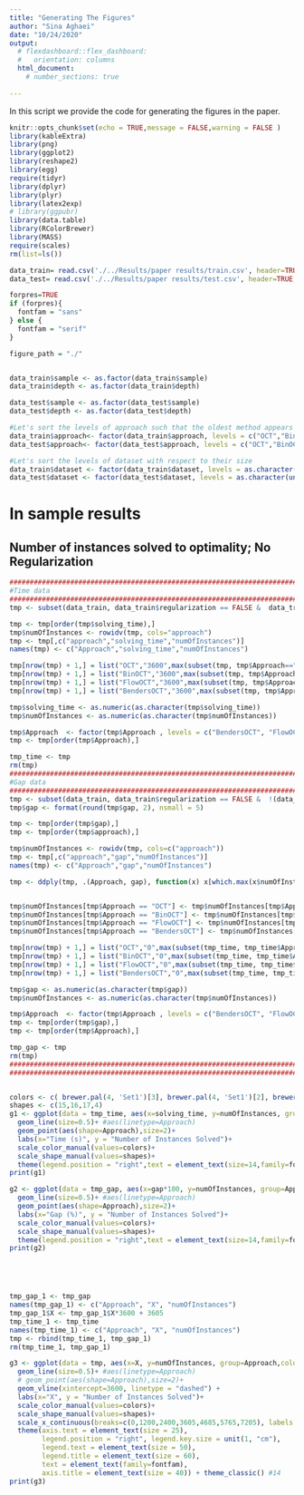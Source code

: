 ```yaml
---
title: "Generating The Figures"
author: "Sina Aghaei"
date: "10/24/2020"
output: 
  # flexdashboard::flex_dashboard:
  #   orientation: columns
  html_document:
    # number_sections: true
 
---
```



In this script we provide the code for generating the figures in the paper.


```r
knitr::opts_chunk$set(echo = TRUE,message = FALSE,warning = FALSE )
library(kableExtra)
library(png)
library(ggplot2)
library(reshape2)
library(egg)
require(tidyr)
library(dplyr)
library(plyr)
library(latex2exp)
# library(ggpubr)
library(data.table)
library(RColorBrewer)
library(MASS)
require(scales)
rm(list=ls())

data_train= read.csv('./../Results/paper results/train.csv', header=TRUE, sep=',', na.strings="", stringsAsFactors =TRUE) 
data_test= read.csv('./../Results/paper results/test.csv', header=TRUE, sep=',', na.strings="", stringsAsFactors =TRUE) 

forpres=TRUE
if (forpres){
  fontfam = "sans"
} else {
  fontfam = "serif"
}

figure_path = "./"


data_train$sample <- as.factor(data_train$sample)
data_train$depth <- as.factor(data_train$depth)

data_test$sample <- as.factor(data_test$sample)
data_test$depth <- as.factor(data_test$depth)

#Let's sort the levels of approach such that the oldest method appears first
data_train$approach<- factor(data_train$approach, levels = c("OCT","BinOCT","FlowOCT","BendersOCT"))
data_test$approach<- factor(data_test$approach, levels = c("OCT","BinOCT","FlowOCT","BendersOCT"))

#Let's sort the levels of dataset with respect to their size
data_train$dataset <- factor(data_train$dataset, levels = as.character(unique(data_train[order(data_train$nrow),]$dataset)))
data_test$dataset <- factor(data_test$dataset, levels = as.character(unique(data_train[order(data_train$nrow),]$dataset)))

```


# In sample results

## Number of instances solved to optimality; No Regularization

```r
####################################################################### 
#Time data
####################################################################### 
tmp <- subset(data_train, data_train$regularization == FALSE &  data_train$status %in% c(2,101,102))

tmp <- tmp[order(tmp$solving_time),]
tmp$numOfInstances <- rowidv(tmp, cols="approach")
tmp <- tmp[,c("approach","solving_time","numOfInstances")]
names(tmp) <- c("Approach","solving_time","numOfInstances")

tmp[nrow(tmp) + 1,] = list("OCT","3600",max(subset(tmp, tmp$Approach=="OCT")$numOfInstances))
tmp[nrow(tmp) + 1,] = list("BinOCT","3600",max(subset(tmp, tmp$Approach=="BinOCT")$numOfInstances))
tmp[nrow(tmp) + 1,] = list("FlowOCT","3600",max(subset(tmp, tmp$Approach=="FlowOCT")$numOfInstances))
tmp[nrow(tmp) + 1,] = list("BendersOCT","3600",max(subset(tmp, tmp$Approach=="BendersOCT")$numOfInstances))

tmp$solving_time <- as.numeric(as.character(tmp$solving_time))
tmp$numOfInstances <- as.numeric(as.character(tmp$numOfInstances))

tmp$Approach  <- factor(tmp$Approach , levels = c("BendersOCT", "FlowOCT", "BinOCT","OCT"))
tmp <- tmp[order(tmp$Approach),]

tmp_time <- tmp
rm(tmp)
####################################################################### 
#Gap data
####################################################################### 
tmp <- subset(data_train, data_train$regularization == FALSE &  !(data_train$status %in% c(2,101,102)))[,c('approach','gap')]#
tmp$gap <- format(round(tmp$gap, 2), nsmall = 5)

tmp <- tmp[order(tmp$gap),]
tmp <- tmp[order(tmp$approach),]

tmp$numOfInstances <- rowidv(tmp, cols=c("approach"))
tmp <- tmp[,c("approach","gap","numOfInstances")]
names(tmp) <- c("Approach","gap","numOfInstances")

tmp <- ddply(tmp, .(Approach, gap), function(x) x[which.max(x$numOfInstances),])


tmp$numOfInstances[tmp$Approach == "OCT"] <- tmp$numOfInstances[tmp$Approach == "OCT"] + max(subset(tmp_time, tmp_time$Approach=="OCT")$numOfInstances)
tmp$numOfInstances[tmp$Approach == "BinOCT"] <- tmp$numOfInstances[tmp$Approach == "BinOCT"] + max(subset(tmp_time, tmp_time$Approach=="BinOCT")$numOfInstances)
tmp$numOfInstances[tmp$Approach == "FlowOCT"] <- tmp$numOfInstances[tmp$Approach == "FlowOCT"] + max(subset(tmp_time, tmp_time$Approach=="FlowOCT")$numOfInstances)
tmp$numOfInstances[tmp$Approach == "BendersOCT"] <- tmp$numOfInstances[tmp$Approach == "BendersOCT"] + max(subset(tmp_time, tmp_time$Approach=="BendersOCT")$numOfInstances)

tmp[nrow(tmp) + 1,] = list("OCT","0",max(subset(tmp_time, tmp_time$Approach=="OCT")$numOfInstances))
tmp[nrow(tmp) + 1,] = list("BinOCT","0",max(subset(tmp_time, tmp_time$Approach=="BinOCT")$numOfInstances))
tmp[nrow(tmp) + 1,] = list("FlowOCT","0",max(subset(tmp_time, tmp_time$Approach=="FlowOCT")$numOfInstances))
tmp[nrow(tmp) + 1,] = list("BendersOCT","0",max(subset(tmp_time, tmp_time$Approach=="BendersOCT")$numOfInstances))

tmp$gap <- as.numeric(as.character(tmp$gap))
tmp$numOfInstances <- as.numeric(as.character(tmp$numOfInstances))

tmp$Approach  <- factor(tmp$Approach , levels = c("BendersOCT", "FlowOCT", "BinOCT","OCT"))
tmp <- tmp[order(tmp$gap),]
tmp <- tmp[order(tmp$Approach),]

tmp_gap <- tmp
rm(tmp)
####################################################################### 
####################################################################### 


colors <- c( brewer.pal(4, 'Set1')[3], brewer.pal(4, 'Set1')[2], brewer.pal(4, 'Set1')[4], brewer.pal(4, 'Set1')[1] ) #c("firebrick1 == 1","violetred==4","seagreen4==3","royalblue==2")
shapes <- c(15,16,17,4)
g1 <- ggplot(data = tmp_time, aes(x=solving_time, y=numOfInstances, group=Approach,color=Approach)) +
  geom_line(size=0.5)+ #aes(linetype=Approach)
  geom_point(aes(shape=Approach),size=2)+ 
  labs(x="Time (s)", y = "Number of Instances Solved")+
  scale_color_manual(values=colors)+
  scale_shape_manual(values=shapes)+
  theme(legend.position = "right",text = element_text(size=14,family=fontfam)) #14
print(g1)

g2 <- ggplot(data = tmp_gap, aes(x=gap*100, y=numOfInstances, group=Approach,color=Approach)) +
  geom_line(size=0.5)+ #aes(linetype=Approach)
  geom_point(aes(shape=Approach),size=2)+ 
  labs(x="Gap (%)", y = "Number of Instances Solved")+
  scale_color_manual(values=colors)+
  scale_shape_manual(values=shapes)+
  theme(legend.position = "right",text = element_text(size=14,family=fontfam)) #14
print(g2)





tmp_gap_1 <- tmp_gap
names(tmp_gap_1) <- c("Approach", "X", "numOfInstances")
tmp_gap_1$X <- tmp_gap_1$X*3600 + 3605
tmp_time_1 <- tmp_time
names(tmp_time_1) <- c("Approach", "X", "numOfInstances")
tmp <- rbind(tmp_time_1, tmp_gap_1)
rm(tmp_time_1, tmp_gap_1)

g3 <- ggplot(data = tmp, aes(x=X, y=numOfInstances, group=Approach,color=Approach)) +
  geom_line(size=0.5)+ #aes(linetype=Approach)
  # geom_point(aes(shape=Approach),size=2)+ 
  geom_vline(xintercept=3600, linetype = "dashed") +
  labs(x="X", y = "Number of Instances Solved")+
  scale_color_manual(values=colors)+
  scale_shape_manual(values=shapes)+
  scale_x_continuous(breaks=c(0,1200,2400,3605,4685,5765,7205), labels = c("0","1200","2400","0%","30%","60%","100%"))+
  theme(axis.text = element_text(size = 25),
        legend.position = "right", legend.key.size = unit(1, "cm"),
        legend.text = element_text(size = 50),
        legend.title = element_text(size = 60),
        text = element_text(family=fontfam),
        axis.title = element_text(size = 40)) + theme_classic() #14
print(g3)
```

